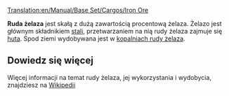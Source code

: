 [[Translation:en/Manual/Base Set/Cargos/Iron Ore]]

{{pl/Ładunek|name=Ruda żelaza
|image=IronOre.png
|produced=[[pl/Manual/Base Set/Industries/Kopalnia rudy żelaza|Kopalnie rudy żelaza]]
|accepted=[[pl/Manual/Base Set/Industries/Huta|Huta]]
}}

'''Ruda żelaza''' jest skałą z dużą zawartością procentową żelaza. Żelazo jest głównym składnikiem [[pl/Manual/Base Set/Cargos/Stal|stali]], przetwarzaniem na nią rudy żelaza zajmuje się [[pl/Manual/Base Set/Industries/Huta|huta]]. Spod ziemi wydobywana jest w [[pl/Manual/Base Set/Industries/Kopalnia rudy żelaza|kopalniach rudy żelaza]].

==Dowiedz się więcej==
Więcej informacji na temat rudy żelaza, jej wykorzystania i wydobycia, znajdziesz na [https://pl.wikipedia.org/wiki/%C5%BBelazo Wikipedii]

{{pl/Navbox Ładunek}}